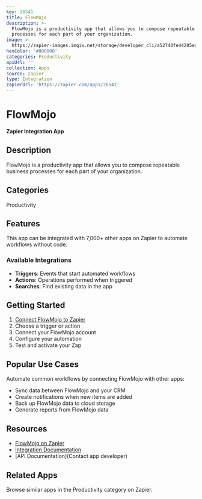 ```yaml
---
key: 26541
title: FlowMojo
description: >-
  FlowMojo is a productivity app that allows you to compose repeatable business
  processes for each part of your organization.
image: >-
  https://zapier-images.imgix.net/storage/developer_cli/a52740fe44205eabb7a64d1bd6eefb8b.png?auto=format%2Ccompress&ixlib=python-3.0.0&q=50
hexColor: '#000000'
categories: Productivity
apiUrl: ''
collection: Apps
source: zapier
type: Integration
zapierUrl: 'https://zapier.com/apps/26541'
---
```

# FlowMojo

**Zapier Integration App**

## Description

FlowMojo is a productivity app that allows you to compose repeatable business processes for each part of your organization.

## Categories

Productivity

## Features

This app can be integrated with 7,000+ other apps on Zapier to automate workflows without code.

### Available Integrations

- **Triggers**: Events that start automated workflows
- **Actions**: Operations performed when triggered
- **Searches**: Find existing data in the app

## Getting Started

1. [Connect FlowMojo to Zapier](https://zapier.com/apps/26541)
2. Choose a trigger or action
3. Connect your FlowMojo account
4. Configure your automation
5. Test and activate your Zap

## Popular Use Cases

Automate common workflows by connecting FlowMojo with other apps:

- Sync data between FlowMojo and your CRM
- Create notifications when new items are added
- Back up FlowMojo data to cloud storage
- Generate reports from FlowMojo data

## Resources

- [FlowMojo on Zapier](https://zapier.com/apps/26541)
- [Integration Documentation](https://zapier.com/apps/26541/integrations)
- [API Documentation](Contact app developer)

## Related Apps

Browse similar apps in the Productivity category on Zapier.
